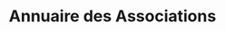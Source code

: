---
layout: ../../../layouts/AssoSort.astro
title: "Annuaire des Associations"
typeFilter: cursus
affiliationFilter: lettres
---